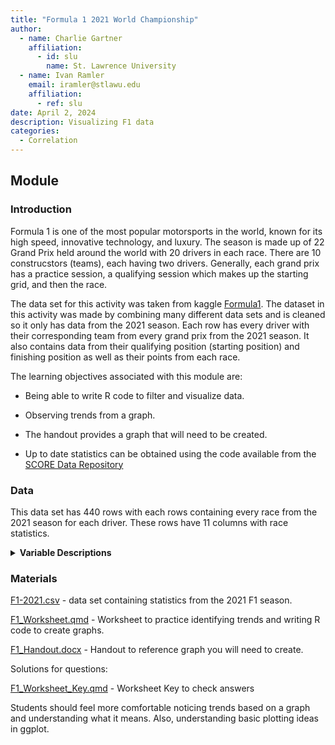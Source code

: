 ```yaml
---
title: "Formula 1 2021 World Championship"
author:
  - name: Charlie Gartner
    affiliation:
      - id: slu
        name: St. Lawrence University
  - name: Ivan Ramler
    email: iramler@stlawu.edu
    affiliation:
      - ref: slu
date: April 2, 2024
description: Visualizing F1 data
categories:
  - Correlation
---
```


## Module

### Introduction

Formula 1 is one of the most popular motorsports in the world, known for its high speed, innovative technology, and luxury. The season is made up of 22 Grand Prix held around the world with 20 drivers in each race. There are 10 construcstors (teams), each having two drivers. Generally, each grand prix has a practice session, a qualifying session which makes up the starting grid, and then the race. 

The data set for this activity was taken from kaggle [Formula1](https://www.kaggle.com/datasets/rohanrao/formula-1-world-championship-1950-2020/data?select=qualifying.csv){target="_blank"}. The dataset in this activity was made by combining many different data sets and is cleaned so it only has data from the 2021 season. Each row has every driver with their corresponding team from every grand prix from the 2021 season. It also contains data from their qualifying position (starting position) and finishing position as well as their points from each race. 


::: {.callout-note collapse="true" title="Learning Objectives" appearance="minimal"}
The learning objectives associated with this module are:

-   Being able to write R code to filter and visualize data.

-   Observing trends from a graph.
:::

::: {.callout-note collapse="true" title="Methods" appearance="minimal"}
-   The handout provides a graph that will need to be created. 

-   Up to date statistics can be obtained using the code available from the [SCORE Data Repository](https://data.scorenetwork.org/disc_sports/DGPT24.html){target="_blank"}
:::

### Data

This data set has 440 rows with each rows containing every race from the 2021 season for each driver. These rows have 11 columns with race statistics.

<details>

<summary><b>Variable Descriptions</b></summary>

| Variable           | Description                                                   |
|--------------------|---------------------------------------------------------------|
| raceId            | Unique identifier for the race                                |
| driverId          | Unique identifier for the driver                              |
| driverRef         | Reference code or short name for the driver                   |
| constructorId     | Unique identifier for the constructor                         |
| constructorRef    | Reference code or short name for the constructor              |
| grid              | Starting grid position of the driver                          |
| position          | Final finishing position of the driver                        |
| points           | Points earned by the driver in the race                        |
| fastestLapSpeed  | Speed of the driver's fastest lap in the race                 |
| stop             | Number of pit stops made by the driver                         |
| driver_highlight | Key highlight or notable performance aspect for the driver     |


::: {.callout-note collapse="true" title="F1 Scoring" appearance="minimal"}
**Scoring:**  
1st place: 25 points <br>  
2nd place: 18 points <br>  
3rd place: 15 points <br>  
4th place: 12 points <br>  
5th place: 10 points <br>  
6th place: 8 points <br>  
7th place: 6 points <br>  
8th place: 4 points <br>  
9th place: 2 points <br>  
10th place: 1 point  
:::

**Data Source**

The data is obtained from Kaggle ([Formula1](https://www.kaggle.com/datasets/rohanrao/formula-1-world-championship-1950-2020/data?select=qualifying.csv){target="_blank"}).

</details>

### Materials

[F1-2021.csv](f1_results.csv) - data set containing statistics from the 2021 F1 season.

[F1_Worksheet.qmd](DGPT24_questions.docx) - Worksheet to practice identifying trends and writing R code to create graphs. 


[F1_Handout.docx](F1_Handout.docx) - Handout to reference graph you will need to create. 

Solutions for questions:

[F1_Worksheet_Key.qmd](F1_Worksheet_Key.qmd) - Worksheet Key to check answers


::: {.callout-note collapse="true" title="Conclusion" appearance="minimal"}
Students should feel more comfortable noticing trends based on a graph and understanding what it means. Also, understanding basic plotting ideas in ggplot. 
:::



